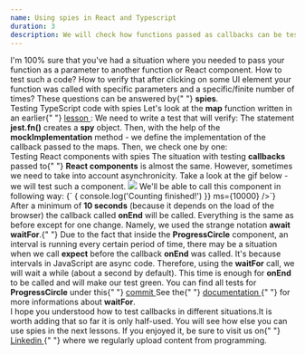 ```yaml
---
name: Using spies in React and Typescript
duration: 3
description: We will check how functions passed as callbacks can be tested in the TypeScript and React.
---
```


<Prelude>
  <M>
    I'm 100% sure that you've had a situation where you needed to pass your
    function as a parameter to another function or React component.
  </M>
  <M>
    How to test such a code? How to verify that after clicking on some UI
    element your function was called with specific parameters and a
    specific/finite number of times? These questions can be answered by{" "}
    <B>spies</B>.
  </M>
</Prelude>
<Section>
  <XL>Testing TypeScript code with spies</XL>
  <M>
    Let's look at the <B>map</B> function written in an earlier{" "}
    <A
      outside
      href="https://greenonsoftware.com/courses/react-testing-spellbook/mastering-unit-testing/unit-tests-review/"
    >
      lesson
    </A>
    :
  </M>
  <Snippet
    src="https://raw.githubusercontent.com/polubis/Snippets/main/map.ts"
    linesCount={18}
  />
  <M>We need to write a test that will verify:</M>
  <List items="With what arguments the function was invoked,The number of function calls" />
  <Snippet
    src="https://raw.githubusercontent.com/polubis/Snippets/main/map-test-with-spy.test.ts"
    linesCount={22}
  />
  <M>
    The statement <B>jest.fn()</B> creates a <B>spy</B> object. Then, with the
    help of the <B>mockImplementation</B> method - we define the implementation
    of the callback passed to the maps.
  </M>
  <M>Then, we check one by one:</M>
  <List items="That the number of callback calls is equal to the number of passed elements,The fact that on each call there were passed sequentially (element | index | array)" />
</Section>
<Section>
  <XL>Testing React components with spies</XL>
  <M>
    The situation with testing <B>callbacks</B> passed to{" "}
    <B>React components</B> is almost the same.
  </M>
  <M>
    However, sometimes we need to take into account asynchronicity. Take a look
    at the gif below - we will test such a component.
  </M>
  <Img
    src="https://raw.githubusercontent.com/polubis/Snippets/main/circle-gif.gif"
    description="That's our ProgressCircle component"
  />
  <M>We'll be able to call this component in following way: </M>
  <Snippet>{`<ProgressCircle onEnd={() => { console.log('Counting finished!') }} ms={10000} />`}</Snippet>
  <M>
    After a minimum of <B>10 seconds</B> (because it depends on the load of the
    browser) the callback called <B>onEnd</B> will be called.
  </M>
  <Snippet
    linesCount={12}
    src="https://raw.githubusercontent.com/polubis/Snippets/main/progress-circle-spy.test.tsx"
  />
  <M>
    Everything is the same as before except for one change. Namely, we used the
    strange notation <B>await waitFor</B>.{" "}
  </M>
  <M>
    Due to the fact that inside the <B>ProgressCircle</B> component, an interval
    is running every certain period of time, there may be a situation when we
    call <B>expect</B> before the callback <B>onEnd</B> was called. It's because
    intervals in JavaScript are async code.
  </M>
  <M>
    Therefore, using the <B>waitFor</B> call, we will wait a while (about a
    second by default). This time is enough for <B>onEnd</B> to be called and
    will make our test green.
  </M>
  <Hint hasBg>
    You can find all tests for <B>ProgressCircle</B> under this{" "}
    <A
      outside
      href="https://github.com/polubis/Dream-stack-for-React-dev/commit/41706e054c9daeb5ced94c3c6bfae7389fffa537"
    >
      commit
    </A>
  </Hint>
  <Hint hasBg>
    See the{" "}
    <A
      href="https://testing-library.com/docs/dom-testing-library/api-async/"
      outside
    >
      documentation
    </A>{" "}
    for more informations about <B>waitFor</B>.
  </Hint>
</Section>
<Summary>
  <M>
    I hope you understood how to test callbacks in different situations.It is
    worth adding that so far it is only half-used. You will see how else you can
    use spies in the next lessons.
  </M>
  <M>
    If you enjoyed it, be sure to visit us on{" "}
    <A
      href="https://www.linkedin.com/in/adrian-po%C5%82ubi%C5%84ski-281ab2172/"
      outside
    >
      Linkedin
    </A>{" "}
    where we regularly upload content from programming.
  </M>
</Summary>
